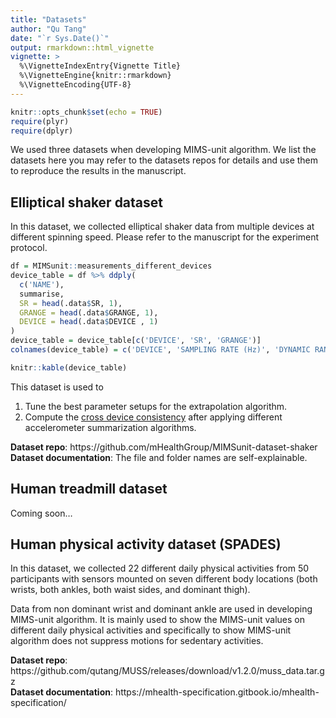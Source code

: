 ```yaml
---
title: "Datasets"
author: "Qu Tang"
date: "`r Sys.Date()`"
output: rmarkdown::html_vignette
vignette: >
  %\VignetteIndexEntry{Vignette Title}
  %\VignetteEngine{knitr::rmarkdown}
  %\VignetteEncoding{UTF-8}
---
```


```r
knitr::opts_chunk$set(echo = TRUE)
require(plyr)
require(dplyr)
```

We used three datasets when developing MIMS-unit algorithm. We list the datasets here you may refer to the datasets repos for details and use them to reproduce the results in the manuscript.

## Elliptical shaker dataset

In this dataset, we collected elliptical shaker data from multiple devices at different spinning speed. Please refer to the manuscript for the experiment protocol.


```r
df = MIMSunit::measurements_different_devices
device_table = df %>% ddply(
  c('NAME'),
  summarise,
  SR = head(.data$SR, 1),
  GRANGE = head(.data$GRANGE, 1),
  DEVICE = head(.data$DEVICE , 1)
)
device_table = device_table[c('DEVICE', 'SR', 'GRANGE')]
colnames(device_table) = c('DEVICE', 'SAMPLING RATE (Hz)', 'DYNAMIC RANGE (g)')
```
```r
knitr::kable(device_table)
```

This dataset is used to 

1. Tune the best parameter setups for the extrapolation algorithm.
2. Compute the [cross device consistency](articles/cross_device_consistency.html) after applying different accelerometer summarization algorithms.

**Dataset repo**: https://github.com/mHealthGroup/MIMSunit-dataset-shaker  
**Dataset documentation**: The file and folder names are self-explainable.

## Human treadmill dataset

Coming soon...

## Human physical activity dataset (SPADES)

In this dataset, we collected 22 different daily physical activities from 50 participants with sensors mounted on seven different body locations (both wrists, both ankles, both waist sides, and dominant thigh). 

Data from non dominant wrist and dominant ankle are used in developing MIMS-unit algorithm. It is mainly used to show the MIMS-unit values on different daily physical activities and specifically to show MIMS-unit algorithm does not suppress motions for sedentary activities.

**Dataset repo**: https://github.com/qutang/MUSS/releases/download/v1.2.0/muss_data.tar.gz  
**Dataset documentation**: https://mhealth-specification.gitbook.io/mhealth-specification/